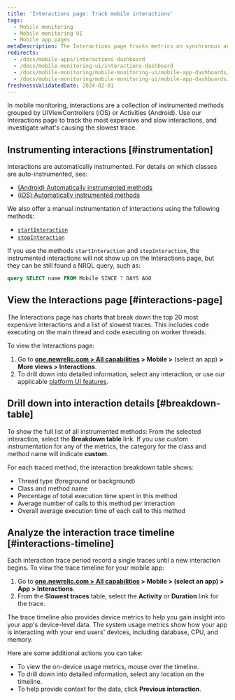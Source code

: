 ```yaml
---
title: 'Interactions page: Track mobile interactions'
tags:
  - Mobile monitoring
  - Mobile monitoring UI
  - Mobile app pages
metaDescription: The Interactions page tracks metrics on synchronous and asychronous code execution in mobile applications.
redirects:
  - /docs/mobile-apps/interactions-dashboard
  - /docs/mobile-monitoring-ui/interactions-dashboard
  - /docs/mobile-monitoring/mobile-monitoring-ui/mobile-app-dashboards/interactions-dashboard
  - /docs/mobile-monitoring/mobile-monitoring-ui/mobile-app-dashboards/interactions-page
freshnessValidatedDate: 2024-02-01
---
```


In mobile monitoring, interactions are a collection of instrumented methods grouped by UIViewControllers (iOS) or Activities (Android). Use our Interactions page to track the most expensive and slow interactions, and investigate what's causing the slowest trace.

## Instrumenting interactions [#instrumentation]

Interactions are automatically instrumented. For details on which classes are auto-instrumented, see:

* [(Android) Automatically instrumented methods](/docs/mobile-monitoring/new-relic-mobile/mobile-sdk/mobile-sdk-api-guide/#method-list)
* [(iOS) Automatically instrumented methods](/docs/mobile-monitoring/new-relic-mobile/mobile-sdk/mobile-sdk-api-guide/#method-list-ios)

We also offer a manual instrumentation of interactions using the following methods:

* [`startInteraction`](/docs/mobile-monitoring/new-relic-mobile/mobile-sdk/start-interaction/)
* [`stopInteraction`](/docs/mobile-monitoring/new-relic-mobile/mobile-sdk/stop-interaction/)

If you use the methods `startInteraction` and `stopInteraction`, the instrumented interactions will not show up on the Interactions page, but they can be still found a NRQL query, such as:

```sql
query SELECT name FROM Mobile SINCE 7 DAYS AGO
```

## View the Interactions page [#interactions-page]

The Interactions page has charts that break down the top 20 most expensive interactions and a list of slowest traces. This includes code executing on the main thread and code executing on worker threads.

To view the Interactions page:

1. Go to <DNT>**[one.newrelic.com > All capabilities](https://one.newrelic.com/all-capabilities) > Mobile >**</DNT> (select an app) <DNT>**> More views > Interactions**</DNT>.
2. To drill down into detailed information, select any interaction, or use our applicable [platform UI features](/docs/new-relic-solutions/new-relic-one/introduction-new-relic-platform).

## Drill down into interaction details [#breakdown-table]

To show the full list of all instrumented methods: From the selected interaction, select the <DNT>**Breakdown table**</DNT> link. If you use custom instrumentation for any of the metrics, the category for the class and method name will indicate <DNT>**custom**</DNT>.

For each traced method, the interaction breakdown table shows:

* Thread type (foreground or background)
* Class and method name
* Percentage of total execution time spent in this method
* Average number of calls to this method per interaction
* Overall average execution time of each call to this method

## Analyze the interaction trace timeline [#interactions-timeline]

Each interaction trace period record a single traces until a new interaction begins. To view the trace timeline for your mobile app:

1. Go to <DNT>**[one.newrelic.com > All capabilities](https://one.newrelic.com/all-capabilities) > Mobile > (select an app) > App > Interactions**</DNT>.
2. From the <DNT>**Slowest traces**</DNT> table, select the <DNT>**Activity**</DNT> or <DNT>**Duration**</DNT> link for the trace.

The trace timeline also provides device metrics to help you gain insight into your app's device-level data. The system usage metrics show how your app is interacting with your end users' devices, including database, CPU, and memory.

Here are some additional actions you can take:

* To view the on-device usage metrics, mouse over the timeline.
* To drill down into detailed information, select any location on the timeline.
* To help provide context for the data, click <DNT>**Previous interaction**</DNT>.
